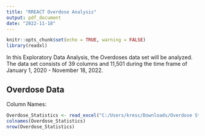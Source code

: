 ```yaml
---
title: "RREACT Overdose Analysis"
output: pdf_document
date: "2022-11-18"
---
```


```r
knitr::opts_chunk$set(echo = TRUE, warning = FALSE)
library(readxl)
```

In this Exploratory Data Analysis, the Overdoses data set will be analyzed. The data set consists of 39 columns and 
11,501 during the time frame of January 1, 2020 - November 18, 2022.


## Overdose Data

Column Names:

```r
Overdose_Statistics <- read_excel("C:/Users/kresc/Downloads/Overdose Statistics.xlsx")
colnames(Overdose_Statistics)
nrow(Overdose_Statistics)
```


